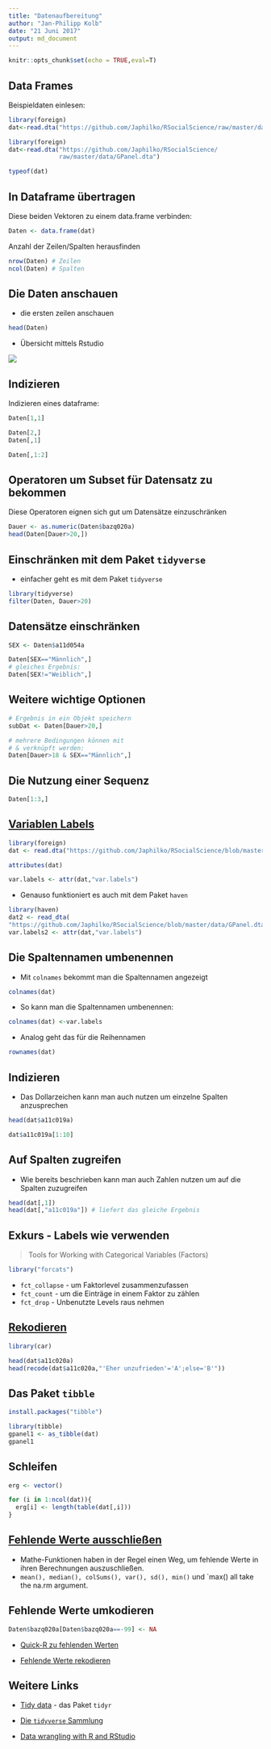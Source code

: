 ```yaml
---
title: "Datenaufbereitung"
author: "Jan-Philipp Kolb"
date: "21 Juni 2017"
output: md_document
---
```


```r
knitr::opts_chunk$set(echo = TRUE,eval=T)
```



## Data Frames

Beispieldaten einlesen:

```r
library(foreign)
dat<-read.dta("https://github.com/Japhilko/RSocialScience/raw/master/data/GPanel.dta")
```

```r
library(foreign)
dat<-read.dta("https://github.com/Japhilko/RSocialScience/
              raw/master/data/GPanel.dta")
```


```r
typeof(dat)
```


## In Dataframe übertragen

Diese beiden Vektoren zu einem data.frame verbinden:

```r
Daten <- data.frame(dat)
```

Anzahl der Zeilen/Spalten herausfinden

```r
nrow(Daten) # Zeilen
ncol(Daten) # Spalten
```

## Die Daten anschauen

- die ersten zeilen anschauen

```r
head(Daten)
```

- Übersicht mittels Rstudio

![](https://github.com/Japhilko/RSocialScience/raw/master/slides/figure/DatenAnschauen.PNG)


## Indizieren

Indizieren eines dataframe:

```r
Daten[1,1]
```

```r
Daten[2,]
Daten[,1]
```

```r
Daten[,1:2]
```

## Operatoren um Subset für Datensatz zu bekommen

Diese Operatoren eignen sich gut um Datensätze einzuschränken

```r
Dauer <- as.numeric(Daten$bazq020a)
head(Daten[Dauer>20,])
```


## Einschränken mit dem Paket `tidyverse`

- einfacher geht es mit dem Paket `tidyverse`

```r
library(tidyverse)
filter(Daten, Dauer>20)
```



## Datensätze einschränken

```r
SEX <- Daten$a11d054a

Daten[SEX=="Männlich",]
# gleiches Ergebnis:
Daten[SEX!="Weiblich",]
```


## Weitere wichtige Optionen

```r
# Ergebnis in ein Objekt speichern
subDat <- Daten[Dauer>20,]
```

```r
# mehrere Bedingungen können mit
# & verknüpft werden:
Daten[Dauer>18 & SEX=="Männlich",]
```

## Die Nutzung einer Sequenz

```r
Daten[1:3,]
```



## [Variablen Labels](https://stackoverflow.com/questions/2151147/using-stata-variable-labels-in-r)

```r
library(foreign)
dat <- read.dta("https://github.com/Japhilko/RSocialScience/blob/master/data/GPanel.dta?raw=true")
```

```r
attributes(dat)
```



```r
var.labels <- attr(dat,"var.labels")
```

- Genauso funktioniert es auch mit dem Paket `haven`

```r
library(haven)
dat2 <- read_dta(
"https://github.com/Japhilko/RSocialScience/blob/master/data/GPanel.dta?raw=true")
var.labels2 <- attr(dat,"var.labels")
```

## Die Spaltennamen umbenennen

- Mit `colnames` bekommt man die Spaltennamen angezeigt

```r
colnames(dat)
```

- So kann man die Spaltennamen umbenennen:

```r
colnames(dat) <-var.labels
```

- Analog geht das für die Reihennamen

```r
rownames(dat)
```


## Indizieren

- Das Dollarzeichen kann man auch nutzen um einzelne Spalten anzusprechen

```r
head(dat$a11c019a)

dat$a11c019a[1:10]
```

## Auf Spalten zugreifen

- Wie bereits beschrieben kann man auch Zahlen nutzen um auf die Spalten zuzugreifen


```r
head(dat[,1])
head(dat[,"a11c019a"]) # liefert das gleiche Ergebnis
```

## Exkurs - Labels wie verwenden

> Tools for Working with Categorical Variables (Factors) 

```r
library("forcats")
```

- `fct_collapse` -  um Faktorlevel zusammenzufassen
- `fct_count` - um die Einträge in einem Faktor zu zählen
- `fct_drop`	- Unbenutzte Levels raus nehmen

## [Rekodieren](https://www.r-bloggers.com/recoding-variables-in-r-pedagogic-considerations/)

```r
library(car)
```

```r
head(dat$a11c020a)
head(recode(dat$a11c020a,"'Eher unzufrieden'='A';else='B'"))
```

## Das Paket `tibble`

```r
install.packages("tibble")
```


```r
library(tibble)
gpanel1 <- as_tibble(dat)
gpanel1
```

## Schleifen

```r
erg <- vector()

for (i in 1:ncol(dat)){
  erg[i] <- length(table(dat[,i]))  
}
```

## [Fehlende Werte ausschließen](http://faculty.nps.edu/sebuttre/home/R/missings.html)

- Mathe-Funktionen haben in der Regel einen Weg, um fehlende Werte in ihren Berechnungen auszuschließen.
- `mean(), median(), colSums(), var(), sd(), min()` und `max() all take the na.rm argument.


## Fehlende Werte umkodieren

```r
Daten$bazq020a[Daten$bazq020a==-99] <- NA
```

- [Quick-R zu fehlenden Werten](http://www.statmethods.net/input/missingdata.html)

- [Fehlende Werte rekodieren](http://uc-r.github.io/na_recode)

## Weitere Links

- [Tidy data](https://cran.r-project.org/web/packages/tidyr/vignettes/tidy-data.html) - das Paket `tidyr`

- [Die `tidyverse` Sammlung](http://tidyverse.org/)

- [Data wrangling with R and RStudio](https://www.rstudio.com/resources/webinars/data-wrangling-with-r-and-rstudio/)
